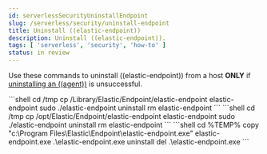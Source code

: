 ```yaml
---
id: serverlessSecurityUninstallEndpoint
slug: /serverless/security/uninstall-endpoint
title: Uninstall ((elastic-endpoint))
description: Uninstall ((elastic-endpoint)).
tags: [ 'serverless', 'security', 'how-to' ]
status: in review
---
```


<DocBadge template="technical preview" />
<div id="uninstall-endpoint"></div>

Use these commands to uninstall ((elastic-endpoint)) from a host **ONLY** if [uninstalling an ((agent))](((fleet-guide))/uninstall-elastic-agent.html) is unsuccessful.

<DocTabs>
    <DocTab name="macOS">
        ```shell
        cd /tmp
        cp /Library/Elastic/Endpoint/elastic-endpoint elastic-endpoint
        sudo ./elastic-endpoint uninstall
        rm elastic-endpoint
        ```
    </DocTab>
    <DocTab name="Linux">
        ```shell
        cd /tmp
        cp /opt/Elastic/Endpoint/elastic-endpoint elastic-endpoint
        sudo ./elastic-endpoint uninstall
        rm elastic-endpoint
        ```
    </DocTab>
    <DocTab name="Windows">
        ```shell
        cd %TEMP%
        copy "c:\Program Files\Elastic\Endpoint\elastic-endpoint.exe" elastic-endpoint.exe
        .\elastic-endpoint.exe uninstall
        del .\elastic-endpoint.exe
        ```
    </DocTab>
</DocTabs>
